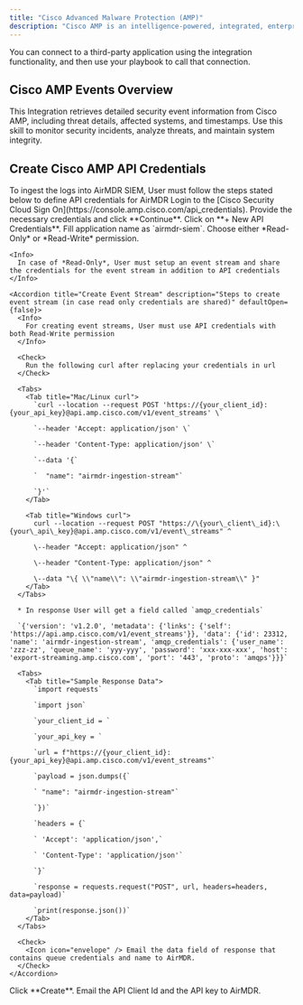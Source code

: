 ```yaml
---
title: "Cisco Advanced Malware Protection (AMP)"
description: "Cisco AMP is an intelligence-powered, integrated, enterprise-class advanced malware analysis and protection solution."
---
```


<Tip>
  You can connect to a third-party application using the integration functionality, and then use your playbook to call that connection.
</Tip>

## Cisco AMP Events Overview

This Integration retrieves detailed security event information from Cisco AMP, including threat details, affected systems, and timestamps. Use this skill to monitor security incidents, analyze threats, and maintain system integrity.

## Create Cisco AMP API Credentials

<Note>
  To ingest the logs into AirMDR SIEM, User must follow the steps stated below to define API credentials for AirMDR
</Note>

<Steps>
  <Step title="Step 1">
    Login to the [Cisco Security Cloud Sign On](https://console.amp.cisco.com/api_credentials).
  </Step>

  <Step title="Step 2">
    Provide the necessary credentials and click **Continue**.
  </Step>

  <Step title="Step 3">
    Click on **+ New API Credentials**.
  </Step>

  <Step title="Step 4">
    Fill application name as `airmdr-siem`.
  </Step>

  <Step title="Step 5">
    Choose either *Read-Only* or *Read-Write* permission.

    <Info>
      In case of *Read-Only*, User must setup an event stream and share the credentials for the event stream in addition to API credentials
    </Info>

    <Accordion title="Create Event Stream" description="Steps to create event stream (in case read only credentials are shared)" defaultOpen={false}>
      <Info>
        For creating event streams, User must use API credentials with both Read-Write permission
      </Info>

      <Check>
        Run the following curl after replacing your credentials in url
      </Check>

      <Tabs>
        <Tab title="Mac/Linux curl">
          `curl --location --request POST 'https://{your_client_id}:{your_api_key}@api.amp.cisco.com/v1/event_streams' \`

          `--header 'Accept: application/json' \`

          `--header 'Content-Type: application/json' \`

          `--data '{`

          `  "name": "airmdr-ingestion-stream"`

          `}'`
        </Tab>

        <Tab title="Windows curl">
          curl --location --request POST "https://\{your\_client\_id}:\{your\_api\_key}@api.amp.cisco.com/v1/event\_streams" ^

          \--header "Accept: application/json" ^

          \--header "Content-Type: application/json" ^

          \--data "\{ \\"name\\": \\"airmdr-ingestion-stream\\" }"
        </Tab>
      </Tabs>

      * In response User will get a field called `amqp_credentials`

      `{'version': 'v1.2.0', 'metadata': {'links': {'self': 'https://api.amp.cisco.com/v1/event_streams'}}, 'data': {'id': 23312, 'name': 'airmdr-ingestion-stream', 'amqp_credentials': {'user_name': 'zzz-zz', 'queue_name': 'yyy-yyy', 'password': 'xxx-xxx-xxx', 'host': 'export-streaming.amp.cisco.com', 'port': '443', 'proto': 'amqps'}}}`

      <Tabs>
        <Tab title="Sample Response Data">
          `import requests`

          `import json`

          `your_client_id = `

          `your_api_key = `

          `url = f"https://{your_client_id}:{your_api_key}@api.amp.cisco.com/v1/event_streams"`

          `payload = json.dumps({`

          ` "name": "airmdr-ingestion-stream"`

          `})`

          `headers = {`

          ` 'Accept': 'application/json',`

          ` 'Content-Type': 'application/json'`

          `}`

          `response = requests.request("POST", url, headers=headers, data=payload)`

          `print(response.json())`
        </Tab>
      </Tabs>

      <Check>
        <Icon icon="envelope" /> Email the data field of response that contains queue credentials and name to AirMDR.
      </Check>
    </Accordion>
  </Step>

  <Step title="Step 6">
    Click **Create**.
  </Step>
</Steps>

<Check>
  <Icon icon="envelope" /> Email the API Client Id and the API key to AirMDR.
</Check>
